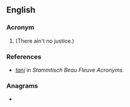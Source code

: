 {{also|TANJ}}
==English==

===Acronym===
{{rfc-header|Acronym}}
{{head|en|acronym}}

# {{alternative spelling of|TANJ|lang=en}} (There ain't no justice.)

===References===
* ''[http://www.plexoft.com/SBF/T.html#tanj tanj]'' in ''Stammtisch Beau Fleuve Acronyms.''

===Anagrams===
* {{anagrams|en|a=ajnt|jant}}